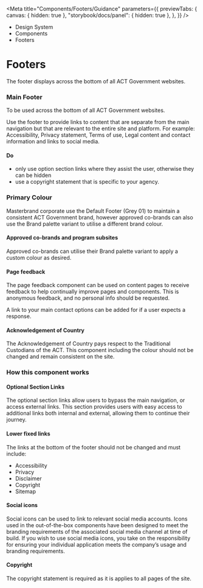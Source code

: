 
<Meta
	title="Components/Footers/Guidance"
	parameters={{
		previewTabs: {
			canvas: { hidden: true },
			"storybook/docs/panel": { hidden: true },
		},
	}}
/>

<div className="act-docs-container">
	<Masthead />
	<main className="act-body">
		<div className="act-flex act-flex-light-purple">
			<div className="act-flex__container act-flex__container-padding-trim">
				<div className="act-flex__grid">
					<div className="act-flex__row">
						<div className="act-col__cw-12">
							<div className="act-box">
								<div className="act-breadcrumbs">
									<ul className="act-breadcrumbs__container">
										<li className="act-breadcrumbs__crumb act-h6">
											<LinkTo className="act-breadcrumbs__crumb__link" kind="about-about--page">
												Design System <i className="fa-solid fa-angle-right"></i>
											</LinkTo>
										</li>
										<li className="act-breadcrumbs__crumb act-h6">
											<LinkTo className="act-breadcrumbs__crumb__link" kind="components-overview--page">
												Components <i className="fa-solid fa-angle-right"></i>
											</LinkTo>
										</li>
										<li className="act-breadcrumbs__crumb act-h6">
											<LinkTo className="act-breadcrumbs__crumb__link" kind="components-overview--pageoverview--page">
												Footers <i className="fa-solid fa-angle-right"></i>
											</LinkTo>
										</li>
									</ul>
								</div>
								<h1>Footers</h1>
								<p>The footer displays across the bottom of all ACT Government websites.</p>
							</div>
						</div>
					</div>
				</div>
			</div>
		</div>
		<div className="act-flex">
			<div className="act-flex__container">
				<div className="act-flex__grid">
					<div className="act-flex__row">
						<div className="act-col__cw-12">
							<div className="act-box">
								<h3>Main Footer</h3>
								<p>To be used across the bottom of all ACT Government websites.</p>
								<p>Use the footer to provide links to content that are separate from the main navigation but that are relevant to the entire site and platform. For example: Accessibility, Privacy statement, Terms of use, Legal content and contact information and links to social media.</p>
								<h4>Do</h4>
								<ul>
									<li>only use option section links where they assist the user, otherwise they can be hidden</li>
									<li>use a copyright statement that is specific to your agency.</li>
								</ul>
							</div>
						</div>
					</div>
					<div className="act-flex__row">
						<div className="act-col__cw-12">
							<div className="act-box">
								<h3>Primary Colour</h3>
								<p>Masterbrand corporate use the Default Footer (Grey 01) to maintain a consistent ACT Government brand, however approved co-brands can also use the Brand palette variant to utilise a different brand colour.</p>
								<h4>Approved co-brands and program subsites</h4>
								<p>Approved co-brands can utilise their Brand palette variant to apply a custom colour as desired.</p>
								<h4>Page feedback</h4>
								<p>The page feedback component can be used on content pages to receive feedback to help continually improve pages and components. This is anonymous feedback, and no personal info should be requested.</p>
								<p>A link to your main contact options can be added for if a user expects a response.</p>
								<h4>Acknowledgement of Country</h4>
								<p>The Acknowledgement of Country pays respect to the Traditional Custodians of the ACT. This component including the colour should not be changed and remain consistent on the site.</p>
							</div>
						</div>
					</div>
					<div className="act-flex__row">
						<div className="act-col__cw-12">
							<div className="act-box">
								<h3>How this component works</h3>
								<h4>Optional Section Links</h4>
								<p>The optional section links allow users to bypass the main navigation, or access external links. This section provides users with easy access to additional links both internal and external, allowing them to continue their journey.</p>
								<h4>Lower fixed links</h4>
								<p>The links at the bottom of the footer should not be changed and must include:</p>
								<ul>
									<li>Accessibility</li>
									<li>Privacy</li>
									<li>Disclaimer</li>
									<li>Copyright</li>
									<li>Sitemap</li>
								</ul>
								<h4>Social icons</h4>
								<p>Social icons can be used to link to relevant social media accounts. Icons used in the out-of-the-box components have been designed to meet the branding requirements of the associated social media channel at time of build. If you wish to use social media icons, you take on the responsibility for ensuring your individual application meets the company’s usage and branding requirements.</p>
								<h4>Copyright</h4>
								<p>The copyright statement is required as it is applies to all pages of the site.</p>
							</div>
						</div>
					</div>
				</div>
    		</div>
    	</div>
    </main>
    <footer className="act-footer">
    	<AoC />
    	<Footer />
    </footer>

</div>
